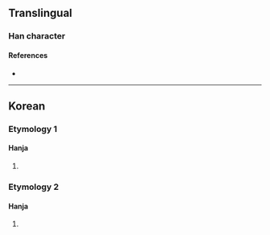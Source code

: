 {{character info}}
==Translingual==

===Han character===
{{Han char|rn=5|rad=乙|as=07|sn=8|four=53717|canj=IBN|ids=⿱甫乙}}

====References====
* {{Han ref|kx=0084.201|dj=0171.260|hdz=10054.021|uh=4E76|ud=20086}}

----

==Korean==

===Etymology 1===

====Hanja====
{{ko-hanja|음역자|볼}}

# {{rfdef|ko}}
#: {{uxi|ko|'''乶'''音島里 ('''볼'''음도리)|tr=[[w:ko:볼음도리|'''Bor'''eumdo-ri]]|an administrative division of [[w:Ganghwa-gun|Ganghwa-gun]], South Korea}}

===Etymology 2===

====Hanja====
{{ko-hanja|[[땅]] [[이름]]|폴}}

# {{rfdef|ko|sort=乙07}}